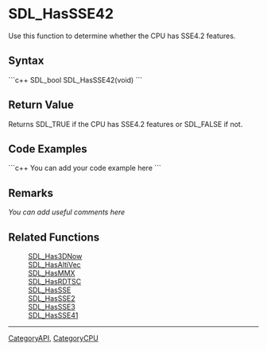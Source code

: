 <!-- pragma section-numbers off -->
<!-- pragma camelcase off -->

= SDL_HasSSE42 =
Use this function to determine whether the CPU has SSE4.2 features.


== Syntax ==
```c++
SDL_bool SDL_HasSSE42(void)
```

== Return Value ==
Returns SDL_TRUE if the CPU has SSE4.2 features or SDL_FALSE if not.

== Code Examples ==
```c++
You can add your code example here
```

== Remarks ==
''You can add useful comments here''

== Related Functions ==
:[[SDL_Has3DNow]]
:[[SDL_HasAltiVec]]
:[[SDL_HasMMX]]
:[[SDL_HasRDTSC]]
:[[SDL_HasSSE]]
:[[SDL_HasSSE2]]
:[[SDL_HasSSE3]]
:[[SDL_HasSSE41]]

----
[[CategoryAPI]], [[CategoryCPU]]
